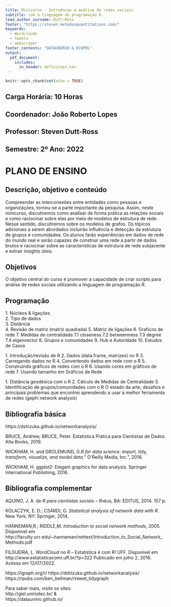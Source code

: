 ```yaml
---
title: Minicurso - Introducao à análise de redes sociais
subtitle: com a linguagem de programação R.
lead_author_surname: Dutt-Ross
footer: "https://steven.metodosquantitativos.com/"
keywords:
  - Wordclouds
  - Tweets
  - webscraper
footer_contents: "DATAUNIRIO & ECOPOL"
output:
  pdf_document: 
    includes:
      in_header: definicoes.tex
---
```


```r
knitr::opts_chunk$set(echo = TRUE)

```

## Carga Horária: 10 Horas
## Coordenador: João Roberto Lopes
## Professor: Steven Dutt-Ross  
## Semestre: 2º Ano: 2022
  
\fullboxbegin
# PLANO DE ENSINO
\fullboxend


## Descrição, objetivo e conteúdo

Compreender as interconexões entre entidades como pessoas e organizações, tornou-se a parte importante da pesquisa. Assim, neste minicurso, discutiremos como analisar de forma prática as relações sociais e como raciocinar sobre elas por meio de modelos de estrutura de rede. Nesse sentido, discutiremos sobre os modelos de grafos. Os tópicos adicionais a serem abordados incluirão influência e detecção da estrutura de grupos e comunidadea. Os alunos farão experiências em dados de rede do mundo real e serão capazes de construir uma rede a partir de dados brutos e raciocinar sobre as características de estrutura de rede subjacente e extrair insights úteis.

## Objetivos

O objetivo central do curso é promover a capacidade de criar scripts para análise de redes sociais utilizando a linguagem de programação R.

## Programação

\textbf{1. Termos e Conceitos - Dia 11/10/2022}
1. Núcleos & ligações  
2. Tipo de dados  
3. Distância  
4. Revisão de matriz (matriz quadrada)
5. Matriz de ligações
6. Graficos de rede
7. Medidas de centralidade
  7.1 closeness
  7.2 betweenness
  7.3 degree
  7.4 eigenvector
8. Grupos e comunidades
9. Hub e Autoridade
10. Estudos de Casos

\textbf{2. Aplicação no R - Dia 18/10/2022}
1. Introdução/revisão de R
2. Dados (data.frame, matrizes) no R
3. Carregando dados no R
4. Convertendo dados em rede com o R
5. Construindo gráficos de redes com o R
6. Usando cores em gráficos de rede
7. Usando tamanho em Gráficos de Rede

\textbf{3. Aplicação no R (parte 2) - Dia 25/10/2022}
1. Distância geodésica com o R
2. Cálculo de Medidas de Centralidade
3. Identificação de grupos/comunidades com o R
O estado da arte, desafios e principais problemas que encontrei
aprendendo a usar a melhor ferramenta de redes (gephi network analysis)



\fullboxbegin
## Bibliografia básica

https://dshizuka.github.io/networkanalysis/

BRUCE, Andrew; BRUCE, Peter. Estatística Prática para Cientistas de Dados. Alta Books, 2019.   

WICKHAM, H.  and GROLEMUND, G.*R for data science: import, tidy, transform, visualize, and model data.*" O'Reilly Media, Inc.", 2016.   

WICKHAM, H. ggplot2: Elegant graphics for data analysis. Springer International Publishing, 2016.   

\fullboxend

## Bibliografia complementar 
AQUINO, J. A. de *R para cientistas sociais* – Ilhéus, BA: EDITUS, 2014. 157 p.

KOLACZYK, E. D.; CSÁRDI, G. *Statistical analysis of network data with R*. New York, NY: Springer, 2014.

HANNEMAN,R.; RIDDLE,M. *Introduction to social network methods*,  2005.  Disponível em http://faculty.ucr.edu/~hanneman/nettext/Introduction_to_Social_Network_Methods.pdf

FILGUEIRA,	L. *WordCloud no R* – Estatística é com R! UFF. Disponível em http://www.estatisticacomr.uff.br/?p=322
Publicado em julho 2, 2016. Acesso em 12/07/2022.

https://igraph.org/r/
https://dshizuka.github.io/networkanalysis/
https://rpubs.com/ben_bellman/rtweet_tidygraph

\leftboxbegin
Para saber mais, visite os sites:  
http://giel.uniriotec.br/ &  
https://dataunirio.github.io/  

\leftboxend


